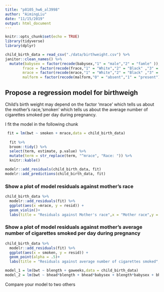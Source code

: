 ```yaml
---
title: "p8105_hw6_al3998"
author: "AimingLiu"
date: "11/15/2019"
output: html_document
---
```


```r
knitr::opts_chunk$set(echo = TRUE)
library(tidyverse)
library(dplyr)
```

```r
child_birth_data = read_csv("./data/birthweight.csv") %>% 
janitor::clean_names() %>% 
  mutate(babysex = factor(recode(babysex,"1" = "male","2" = "famle" )),
        frace = factor(recode(frace,"1" = "White","2" = "Black" ,"3" = "Asian", "4"= "Puerto Rican","8"  = "Other", "9" = "Unknown")),
        mrace = factor(recode(mrace,"1" = "White","2" = "Black" ,"3" = "Asian", "4"= "Puerto Rican","8"  = "Other")),
        malform = factor(recode(malform,"0" = "absent","1" = "present")))
```
## Propose a regression model for birthweigh

Child's birth weight may depend on the factor 'mrace' which tells us about the mother's race,'smoken' which tells us about the average number of cigarettes smoked per day during pregnancy.

I fit the model in the following chunk
```r
 fit = lm(bwt ~ smoken + mrace,data = child_birth_data)
 
  fit %>% 
  broom::tidy() %>% 
  select(term, estimate, p.value) %>% 
  mutate(term = str_replace(term, "^mrace", "Race: ")) %>% 
  knitr::kable()
```
```r
modelr::add_residuals(child_birth_data, fit)
modelr::add_predictions(child_birth_data, fit)
```

### Show a plot of model residuals against mother's race

```r
child_birth_data %>% 
  modelr::add_residuals(fit) %>% 
  ggplot(aes(x =mrace, y = resid)) + 
  geom_violin()+
  labs(title = "Residuals against Mother's race",x = "Mother race",y = "Residual")
```

### Show a plot of model residuals against mother's average number of cigarettes smoked per day during pregnancy

```r
child_birth_data %>% 
  modelr::add_residuals(fit) %>% 
  ggplot(aes(x = smoken, y = resid)) + 
  geom_point(alpha = .5)+
  labs(title = "Residuals against average number of cigarettes smoked",x = "Smoken",y = "Residual")
```

```r
model_1 = lm(bwt ~ blength + gaweeks,data = child_birth_data)
model_2 = lm(bwt ~ bhead*blength + bhead*babysex + blength*babysex + bhead*babysex*blength,data = child_birth_data)
```

Compare your model to two others
